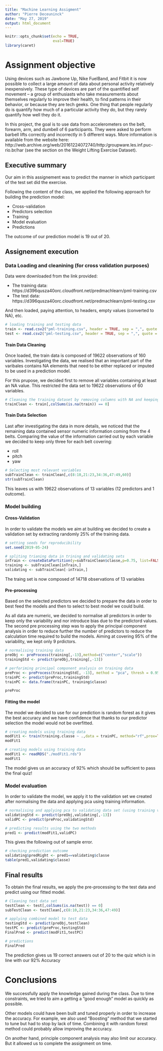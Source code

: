 ```yaml
---
title: "Machine Learning Assigment"
author: "Pierre Deceuninck"
date: "May 27, 2019"
output: html_document
---
```


```r
knitr::opts_chunk$set(echo = TRUE,
                      eval=TRUE)
library(caret)
```

# Assignment objective

Using devices such as Jawbone Up, Nike FuelBand, and Fitbit it is now possible to collect a large amount of data about personal activity relatively inexpensively. These type of devices are part of the quantified self movement – a group of enthusiasts who take measurements about themselves regularly to improve their health, to find patterns in their behavior, or because they are tech geeks. One thing that people regularly do is quantify how much of a particular activity they do, but they rarely quantify how well they do it. 

In this project, the goal is to use data from accelerometers on the belt, forearm, arm, and dumbell of 6 participants. They were asked to perform barbell lifts correctly and incorrectly in 5 different ways. More information is available from the website here: http://web.archive.org/web/20161224072740/http:/groupware.les.inf.puc-rio.br/har (see the section on the Weight Lifting Exercise Dataset).

## Executive summary

Our aim in this assignement was to predict the manner in which participant of the test set did the exercise. 

Following the content of the class, we applied the following approach for building the prediction model:

* Cross-validation 
* Predictors selection
* Training
* Model evaluation
* Predictions

The outcome of our prediction model is 19 out of 20.

## Assignement execution

### Data Loading and cleanining (for cross validation purposes)

Data were downloaded from the link provided: 

* The training data: https://d396qusza40orc.cloudfront.net/predmachlearn/pml-training.csv
* The test data: https://d396qusza40orc.cloudfront.net/predmachlearn/pml-testing.csv

And then loaded, paying attention, to headers, empty values (converted to NA), etc.

```r
# loading training and testing data
train <- read.csv2("pml-training.csv", header = TRUE, sep = ",", quote = "\"", dec = ".", fill = TRUE, comment.char = "",na.strings = c("NA",""))
test <- read.csv2("pml-testing.csv", header = TRUE, sep = ",", quote = "\"", dec = ".", fill = TRUE, comment.char = "",na.strings = c("NA",""))
```

#### Train Data Cleaning

Once loaded, the train data is composed of 19622 observations of 160 variables. Investigating the data, we realised that an important part of the varibales contains NA elements that need to be either replaced or imputed to be used in a prediction model. 

For this prupose, we decided first to remove all variables containing at least an NA value. This restricted the data set to 19622 observations of  60 variables.

```r
# Cleaning the training dataset by removing columns with NA and keeping only global acceleration parameters
trainClean <- train[,colSums(is.na(train)) == 0] 
```

#### Train Data Selection

Last after investigating the data in more details, we noticed that the remaining data contained sensor numeric information coming from the 4 belts.
Comparing the value of the information carried out by each variable we decided to keep only three for each belt covering:

* roll
* pitch
* yaw

```r
# Selecting most relevant variables
subTrainClean <- trainClean[,c(8:10,21:23,34:36,47:49,60)]
str(subTrainClean)
```

This leaves us with 19622 observations of 13 variables (12 predictors and 1 outcome).



### Model building

#### Cross-Validation

In order to validate the models we aim at building we decided to create a validation set by extracting randomly 25% of the training data.

```r
# setting seeds for reproducibility
set.seed(2019-05-24)

# spliting trianing data in trining and validating sets
inTrain <- createDataPartition(y=subTrainClean$classe,p=0.75, list=FALSE)
training <- subTrainClean[inTrain,]
validating <- subTrainClean[-inTrain,]
```

The traing set is now composed of 14718 observations of 13 variables

#### Pre-processing

Based on the selected predictors we decided to prepare the data in order to best feed the models and then to select to best model we could build.

As all data are numeric, we decided to normalise all predictors in order to keep only the variability and nor introduce bias due to the predictord values.
The second pre processing step was to apply the principal component analysis in order to reduce further the number of predictors to reduce the calculation time required to build the models.
Aiming at covering 95% of the variability, we kept only 9 prdictors.

```r
# normalising training data
preObj <- preProcess(training[,-13],method=c("center","scale"))
trainingStd <- predict(preObj,training[,-13])

# perforiming principal component analysis on training data
preProc <- preProcess(trainingStd[, -13], method = "pca", thresh = 0.95)
trainPC <- predict(preProc,trainingStd)
trainPC <- data.frame(trainPC, training$classe)

preProc
```

#### Fitting the model

The model we decided to use for our prediction is random forest as it gives the best accuracy and we have confidence that thanks to our predictor selection the model would not be overfitted.

```r
# creating models using training data
modFit1 <- train(training.classe ~ .,data = trainPC, method="rf",prox=TRUE)
modFit1
```

```r
# creating models using training data
modFit1 <- readRDS("./modFit1.rds")
modFit1
```

The model gives us an accuracy of 92% which should be sufficient to pass the final quiz!

### Model evaluation

In order to validate the model, we apply it to the validation set we created after normalising the data and applying pca using training information.

```r
# normalising and applying pca to validating data set (using training values)
validatingStd <- predict(preObj,validating[,-13])
validPC <- predict(preProc,validatingStd)

# predicting results using the two methods
pred1 <- predict(modFit1,validPC)
```

This gives the following out of sample error.

```r
# checking prediction outcome 
validating$predRight <- pred1==validating$classe
table(pred1,validating$classe)
```

## Final results

To obtain the final results, we apply the pre-processing to the test data and predict using our fitted model.

```r
# Cleaning test data set
testClean <- test[,colSums(is.na(test)) == 0]
subTestClean <- testClean[,c(8:10,21:23,34:36,47:49)]

# applying combined model to test data
testingStd <- predict(preObj,testClean)
testPC <- predict(preProc,testingStd)
FinalPred <- predict(modFit1,testPC)

# predictions
FinalPred
```

The prediction gives us 19 correct answers out of 20 to the quiz which is in line with our 92% Accuracy

# Conclusions

We successfully apply the knowledge gained during the class. Due to time constraints, we tried to aim a getting a "good enough" model as quickly as possible.

Other models could have been built and tuned properly in order to increase the accuracy. For example, we also used "Boosting" method that we started to tune but had to stop by lack of time. Combining it with random forest method could probably allow improving the accuracy.

On another hand, principle component analysis may also limit our accuracy. But it allowed us to complete the assignment on time.
